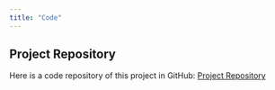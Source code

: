 ```yaml
---
title: "Code"
---
```


## Project Repository
Here is a code repository of this project in GitHub: [Project Repository](https://github.com/anly501/dsan-5000-project-Ale045)